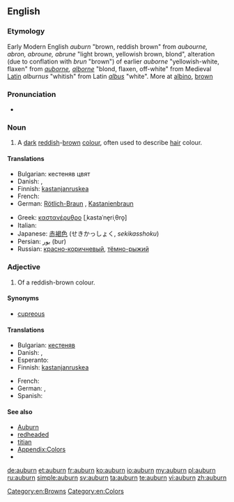 {{also|Auburn}}
==English==

===Etymology===
Early Modern English ''auburn'' "brown, reddish brown" from {{etyl|enm}} ''aubourne, abron, abroune, abrune'' "light brown, yellowish brown, blond", alteration (due to conflation with {{etyl|enm|-}} ''brun'' "brown") of earlier ''auborne'' "yellowish-white, flaxen" from {{etyl|fro}} ''[[auborne]], [[alborne]]'' "blond, flaxen, off-white" from Medieval [[Latin]] ''alburnus'' "whitish" from Latin ''[[albus]]'' "white". More at [[albino]], [[brown]]

===Pronunciation===
* {{rhymes|ɔːbə(ɹ)n}}

===Noun===
{{en-noun|-}}

# A [[dark]] [[reddish]]-[[brown]] [[colour]], often used to describe [[hair]] colour.
#: {{color panel|auburn|6B3232}}

====Translations====
{{trans-top|reddish-brown}}
* Bulgarian: кестеняв цвят
* Danish: {{t|da|kastanjebrun}}, {{t|da|kastanjerød}}
* Finnish: [[kastanjanruskea]]
* French: {{t|fr|roux|m}}
* German: [[Rötlich-Braun]] {{n}}, [[Kastanienbraun]] {{n}}
{{trans-mid}}
* Greek: [[καστανέρυθρο]] [ˌkastaˈne̞riˌθro̞] {{n}}
* Italian: {{t-|it|biondo rame|m}}
* Japanese: [[赤褐色]] (せきかっしょく, ''sekikasshoku'')
* Persian: [[بور]] (bur)
* Russian: [[красно-коричневый]], [[тёмно-рыжий]]
{{trans-bottom}}

===Adjective===
{{en-adj}}

# Of a reddish-brown colour.

====Synonyms====
* [[cupreous]]

====Translations====
{{trans-top|reddish-brown}}
* Bulgarian: [[кестеняв]]
* Danish: {{t|da|kastanjebrun}}, {{t|da|kastanjerød}}
* Esperanto: {{t-|eo|ruĝbruna|xs=Esperanto}}
* Finnish: [[kastanjanruskea]]
{{trans-mid}}
* French: {{t|fr|roux}}
* German: {{t-|de|rötlich-braun}}, {{t-|de|kastanienbraun}}
* Spanish: {{t|es|castaño}}
{{trans-bottom}}

====See also====
* [[w:Auburn|Auburn]]
* [[redheaded]]
* [[titian]]
* [[Appendix:Colors]]
* {{pedialite|Auburn (color)}}

[[Category:en:Browns]]
[[Category:en:Colors]]

[[de:auburn]]
[[et:auburn]]
[[fr:auburn]]
[[ko:auburn]]
[[io:auburn]]
[[my:auburn]]
[[pl:auburn]]
[[ru:auburn]]
[[simple:auburn]]
[[sv:auburn]]
[[ta:auburn]]
[[te:auburn]]
[[vi:auburn]]
[[zh:auburn]]
